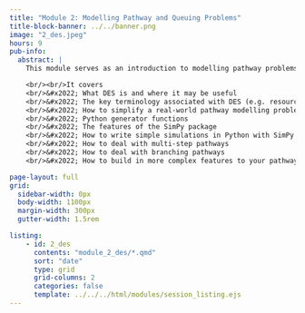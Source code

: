 ```yaml
---
title: "Module 2: Modelling Pathway and Queuing Problems"
title-block-banner: ../../banner.png
image: "2_des.jpeg"
hours: 9
pub-info:
  abstract: |
    This module serves as an introduction to modelling pathway problems with discrete event simulation (DES).

    <br/><br/>It covers
    <br/>&#x2022; What DES is and where it may be useful
    <br/>&#x2022; The key terminology associated with DES (e.g. resources, entities, sinks)
    <br/>&#x2022; How to simplify a real-world pathway modelling problem into a conceptual model
    <br/>&#x2022; Python generator functions
    <br/>&#x2022; The features of the SimPy package
    <br/>&#x2022; How to write simple simulations in Python with SimPy
    <br/>&#x2022; How to deal with multi-step pathways
    <br/>&#x2022; How to deal with branching pathways
    <br/>&#x2022; How to build in more complex features to your pathway models, including warm-up periods, priority-based queuing, resource unavailability, Lognormal distributions, reneging, balking, and jockeying

page-layout: full
grid:
  sidebar-width: 0px
  body-width: 1100px
  margin-width: 300px
  gutter-width: 1.5rem

listing:
    - id: 2_des
      contents: "module_2_des/*.qmd"
      sort: "date"
      type: grid
      grid-columns: 2
      categories: false
      template: ../../../html/modules/session_listing.ejs
---
```

